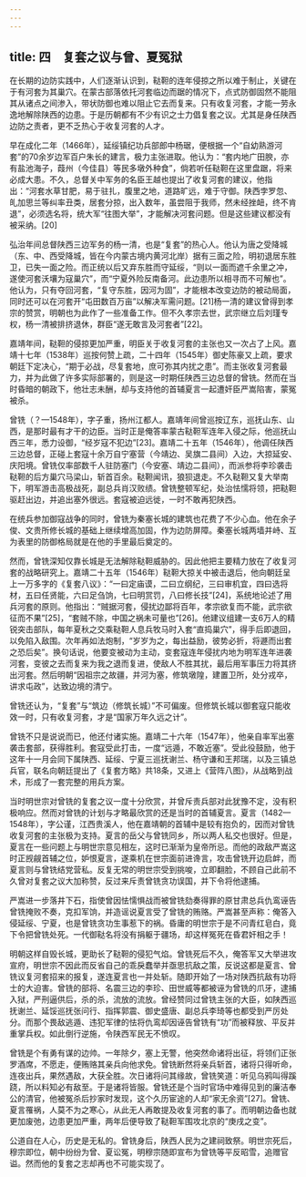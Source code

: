 ```yaml
---
---
---
```

title: 四　复套之议与曾、夏冤狱
---




在长期的边防实践中，人们逐渐认识到，鞑靼的连年侵掠之所以难于制止，关键在于有河套为其巢穴。在蒙古部落依托河套临边而踞的情况下，点式防御固然不能阻其从诸点之间渗入，带状防御也难以阻止它去而复来。只有收复河套，才能一劳永逸地解除陕西的边患。于是历朝都有不少有识之士力倡复套之议。尤其是身任陕西边防之责者，更不乏热心于收复河套的人才。

早在成化二年（1466年），延绥镇纪功兵部郎中杨琚，便根据一个“自幼熟游河套”的70余岁边军百户朱长的建言，极力主张进取。他认为：“套内地广田腴，亦有盐池海子，葭州（今佳县）等民多墩外种食”，倘若听任鞑靼在这里盘踞，将来必成大患。不久，总督关中军务的名臣王越也提出了收复河套的建议，他指出：“河套水草甘肥，易于驻扎，腹里之地，道路旷远，难于守御。陕西孛罗忽、癿加思兰等纠率丑类，居套分掠，出入数年，虽尝阻于我师，然未经挫衄，终不肯退”，必须选名将，统大军“往图大举”，才能解决河套问题。但是这些建议都没有被采纳。[20]

弘治年间总督陕西三边军务的杨一清，也是“复套”的热心人。他认为唐之受降城（东、中、西受降城，皆在今内蒙古境内黄河北岸）据有三面之险，明初退居东胜卫，已失一面之险。而正统以后又弃东胜而守延绥，“则以一面而遮千余里之冲，遂使河套沃壤为寇巢穴”，而“宁夏外险反南备河。此边患所以相寻而不可解也”。他认为，只有夺回河套，“复守东胜，因河为固”，才能根本改变边防的被动局面，同时还可以在河套开“屯田数百万亩”以解决军需问题。[21]杨一清的建议曾得到孝宗的赞赏，明朝也为此作了一些准备工作。但不久孝宗去世，武宗继立后刘瑾专权，杨一清被排挤退休，群臣“遂无敢言及河套者”[22]。

嘉靖年间，鞑靼的侵掠更加严重，明臣关于收复河套的主张也又一次占了上风。嘉靖十七年（1538年）巡按何赞上疏，二十四年（1545年）御史陈豪又上疏，要求朝廷下定决心，“期于必战，尽复套地，庶可弥其内扰之患”。而主张收复河套最力，并为此做了许多实际部署的，则是这一时期任陕西三边总督的曾铣。然而在当时昏暗的朝政下，他壮志未酬，却与支持他的首辅夏言一起遭奸臣严嵩陷害，蒙冤被杀。

曾铣（？—1548年），字子重，扬州江都人。嘉靖年间曾巡按辽东，巡抚山东、山西，是那时最有才干的边臣。当时正是俺答率蒙古鞑靼军连年入侵之际，他巡抚山西三年，悉力设御，“经岁寇不犯边”[23]。嘉靖二十五年（1546年），他调任陕西三边总督，正碰上套寇十余万自宁塞营（今靖边、吴旗二县间）入边，大掠延安、庆阳境。曾铣仅率部数千人驻防塞门（今安塞、靖边二县间），而派参将李珍袭击鞑靼的后方巢穴马梁山，斩首百余。鞑靼闻讯，狼狈退走。不久鞑靼又复大举南下，明军游击高极战死，副总兵肖汉败绩。曾铣整顿军纪，处治怯懦将领，把鞑靼驱赶出边，并追出塞外很远。套寇被迫远徙，一时不敢再犯陕西。

在统兵参加御寇战争的同时，曾铣为秦塞长城的建筑也花费了不少心血。他在余子俊、文贵所修长城的基础上继续增高加固，作为边防屏障。秦塞长城两墙并峙、互为表里的防御格局就是在他的手里最后奠定的。

然而，曾铣深知仅靠长城是无法解除鞑靼威胁的。因此他把主要精力放在了收复河套的战略研究上。嘉靖二十五年（1546年）鞑靼大掠关中被击退后，他向朝廷呈上一万多字的《复套八议》：“一曰定庙谟，二曰立纲纪，三曰审机宜，四曰选将材，五曰任贤能，六曰足刍饷，七曰明赏罚，八曰修长技”[24]，系统地论述了用兵河套的原则。他指出：“贼据河套，侵扰边鄙将百年，孝宗欲复而不能，武宗欲征而不果”[25]，“套贼不除，中国之祸未可量也”[26]。他建议组建一支6万人的精锐突击部队，每年夏秋之交乘鞑靼人息兵牧马时入套“直捣巢穴”，得手后即退回，以免陷入敌围。次年再如法炮制，“岁岁为之，每出益励，彼势必折，将遯而出套之恐后矣”。换句话说，他要变被动为主动，变套寇连年侵扰内地为明军连年进袭河套，变彼之去而复来为我之退而复进，使敌人不胜其扰，最后用军事压力将其挤出河套。然后明朝“因祖宗之故疆，并河为塞，修筑墩隍，建置卫所，处分戎卒，讲求屯政”，达致边境的清宁。

曾铣还认为，“复套”与“筑边（修筑长城）”不可偏废。但修筑长城以御套寇只能收效一时，只有收复河套，才是“国家万年久远之计”。

曾铣不只是说说而已，他还付诸实施。嘉靖二十六年（1547年），他亲自率军出塞袭击套部，获得胜利。套寇受此打击，一度“远遁，不敢近塞”。受此役鼓励，他于这年十一月会同下属陕西、延绥、宁夏三巡抚谢兰、杨守谦和王邦瑞，以及三镇总兵官，联名向朝廷提出了《复套方略》共18条，又进上《营阵八图》，从战略到战术，形成了一套完整的用兵方案。

当时明世宗对曾铣的复套之议一度十分欣赏，并曾斥责兵部对此犹豫不定，没有积极响应。然而对曾铣的计划与才略最欣赏的还是当时的首辅夏言。夏言（1482—1548年），字公谨，江西贵溪人，他在嘉靖朝的首辅中是较有抱负的，因而对曾铣收复河套的主张极为支持。夏言的岳父与曾铣同乡，所以两人私交也很好。但是，夏言在一些问题上与明世宗意见相左，这时已渐渐为皇帝所忌。而他的政敌严嵩这时正觊觎首辅之位，妒恨夏言，遂乘机在世宗面前进谗言，攻击曾铣开边启衅，而夏言则与曾铣结党营私。反复无常的明世宗受到挑唆，立即翻脸，不顾自己此前不久曾对复套之议大加称赞，反过来斥责曾铣贪功误国，并下令将他逮捕。

严嵩进一步落井下石，指使曾因怯懦惧战而被曾铣劾奏得罪的原甘肃总兵仇鸾诬告曾铣掩败不奏，克扣军饷，并造谣说夏言受了曾铣的贿赂。严嵩甚至声称：俺答入侵延绥、宁夏，也是曾铣贪功生事惹下的祸。昏庸的明世宗于是不问青红皂白，竟下令把曾铣处死。一代御鞑名将没有捐躯于疆场，却这样冤死在昏君奸相之手！

明朝这样自毁长城，更助长了鞑靼的侵犯气焰。曾铣死后不久，俺答军又大举进攻宣府，明世宗不因此而反省自己的乖戾蠢举并亟思抗敌之策，反说这都是夏言、曾铣议复河套招来的报复，遂连夏言也一并处斩。随即开始了一场对陕西抗敌有功将士的大迫害。曾铣的部将、名震三边的李珍、田世威等都被诬为曾铣的爪牙，逮捕入狱，严刑逼供后，杀的杀，流放的流放。曾经赞同过曾铣主张的大臣，如陕西巡抚谢兰、延馁巡抚张问行、指挥郭震、御史盛唐、副总兵李琦等也都受到严厉处分。而那个畏敌逃遁、违犯军律的怯将仇鸾却因诬告曾铣有“功”而被释放、平反并重掌兵权。如此倒行逆施，令陕西军民无不愤叹。

曾铣是个有勇有谋的边帅。一年除夕，塞上无警，他突然命诸将出征，将领们正张罗酒席，不愿走，便贿赂其亲兵向他求免。曾铣断然将亲兵斩首，诸将只得听命，连夜出兵，果然遇敌，大获全胜。次日诸将问其缘故，曾铣笑道：听见乌鸦叫得蹊跷，所以料知必有敌至。于是诸将皆服。曾铣还是个当时官场中难得见到的廉洁奉公的清官，他被冤杀后抄家时发现，这个久历宦途的人却“家无余资”[27]。曾铣、夏言罹祸，人莫不为之寒心，从此无人再敢提及收复河套的事了。而明朝边备也就更加废弛，边患更加严重，两年后便导致了鞑靼军围攻北京的“庚戌之变”。

公道自在人心，历史是无私的。曾铣身后，陕西人民为之建祠致祭。明世宗死后，穆宗即位，朝中纷纷为曾、夏讼冤，明穆宗随即宣布为曾铣等平反昭雪，追赠官谥。然而他的复套之志却再也不可能实现了。